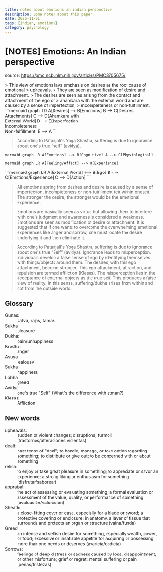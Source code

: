 ```yaml
---
title: notes about emotions an indian perspective
description: Some notes about this paper.
date: 2025-11-01
tags: [indian, emotions]
category: psychology
---
```



# [NOTES] Emotions: An Indian perspective

source: https://pmc.ncbi.nlm.nih.gov/articles/PMC3705675/

<Grid cols={5}>

<GridItem cols={3}>
  > This view of emotions lays emphasis on desires as the root cause of emotional > upheavals. >
  They are seen as modification of desire and attachment. > The desires are seen as arising from the
  contact and attachment of the ego or > ahamkara with the external world and are caused by a sense
  of imperfection, > incompleteness or non-fulfillment.
</GridItem>

<GridItem cols={2}>
  <Mermaid>
  ```mermaid
  graph TD
      A[Desires] --> B[Emotions]
      B --> C[Desires<br>Attachments]
      C --> D[Ahamkara with<br>External World]
      D --> E[Imperfection<br>Incompleteness<br>Non-fulfillment]
      E --> A
  ```
  </Mermaid>
</GridItem>

</Grid>

> According to Patanjali's Yoga Shastra, suffering is due to ignorance about
> one's true “self” (avidya).

<Mermaid>```mermaid graph LR A[Emotions] --> B[Cognitive] A --> C[Physiological] ```</Mermaid>

<Mermaid>```mermaid graph LR A[Feeling/Affect] --> B[Experience] ```</Mermaid>

<Mermaid>
```mermaid
graph LR
    A[External World] <--> B[Ego]
    B -.-> C[Emotions/Experience]
    C --> D[Action]
```
</Mermaid>

> All emotions spring from desires and desire is caused by a sense of
> imperfection, incompleteness or non-fulfillment felt within oneself. The
> stronger the desire, the stronger would be the emotional experience.

> Emotions are basically seen as virtue but allowing them to interfere with
> one's judgment and awareness is considered a weakness.
> Emotions are seen as modification of desire or attachment. It is suggested
> that if one wants to overcome the overwhelming emotional experiences like
> anger and sorrow, one must locate the desire underlying it and then eliminate
> it.

> According to Patanjali's Yoga Shastra, suffering is due to ignorance about
> one's true “Self” (avidya). Ignorance leads to misperception. Individuals
> develop a false sense of ego by identifying themselves with things/objects
> around them. The desires, with this ego attachment, become stronger. This ego
> attachment, attraction, and repulsion are termed affliction (Klesas). The
> misperception lies in the acceptance of external objects as the true self.
> This produces a false view of reality. In this sense, suffering/dukha arises
> from within and not from the outside world.

## Glossary

<dl>
  <dt>Gunas:</dt>
  <dd>satva, rajas, tamas</dd>

<dt>Sukha:</dt>
<dd>pleasure</dd>

<dt>Dukha:</dt>
<dd>pain/unhappiness</dd>

<dt>Krodha:</dt>
<dd>anger</dd>

<dt>Asuya:</dt>
<dd>jealousy</dd>

<dt>Sukha:</dt>
<dd>happiness</dd>

<dt>Lobha:</dt>
<dd>greed</dd>

<dt>Avidya:</dt>
<dd>one's true "Self" (What's the difference with atman?)</dd>

  <dt>Klesas:</dt>
  <dd>Affliction</dd>
</dl>

## New words

<dl>
  <dt>upheavals:</dt>
  <dd>sudden or violent changes; disruptions; turmoil (trastornos/alteraciones violentas)</dd>

<dt>dealt:</dt>
<dd>
  past tense of "deal"; to handle, manage, or take action regarding something; to distribute or give
  out; to be concerned with or about something
</dd>

<dt>relish:</dt>
<dd>
  to enjoy or take great pleasure in something; to appreciate or savor an experience; a strong
  liking or enthusiasm for something (disfrutar/saborear)
</dd>

<dt>appraisal:</dt>
<dd>
  the act of assessing or evaluating something; a formal evaluation or assessment of the value,
  quality, or performance of something (evaluación/valoración)
</dd>

<dt>Sheath:</dt>
<dd>
  a close-fitting cover or case, especially for a blade or sword; a protective covering or
  enclosure; in anatomy, a layer of tissue that surrounds and protects an organ or structure
  (vaina/funda)
</dd>

<dt>Greed:</dt>
<dd>
  an intense and selfish desire for something, especially wealth, power, or food; excessive or
  insatiable appetite for acquiring or possessing more than one needs or deserves (avaricia/codicia)
</dd>

  <dt>Sorrows:</dt>
  <dd>
    feelings of deep distress or sadness caused by loss, disappointment, or
    other misfortune; grief or regret; mental suffering or pain
    (penas/tristezas)
  </dd>
</dl>
